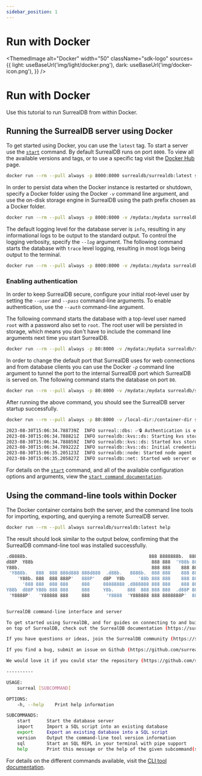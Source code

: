 ```yaml
---
sidebar_position: 1
---
```



# Run with Docker

<ThemedImage
  alt="Docker"
  width="50"
  className="sdk-logo"
  sources={{
    light: useBaseUrl('img/light/docker.png'),
    dark: useBaseUrl('img/docker-icon.png'),
  }}
/>

# Run with Docker

Use this tutorial to run SurrealDB from within Docker.

## Running the SurrealDB server using Docker

To get started using Docker, you can use the `latest` tag. To start a server use the [`start`](/docs/surrealdb/1.1.x/cli/start) command. By default SurrealDB runs on port `8000`. To view all the available versions and tags, or to use a specific tag visit the [Docker Hub](https://hub.docker.com/r/surrealdb/surrealdb) page.

```bash
docker run --rm --pull always -p 8000:8000 surrealdb/surrealdb:latest start
```

In order to persist data when the Docker instance is restarted or shutdown, specify a Docker folder using the Docker *`-v`* command line argument, and use the on-disk storage engine in SurrealDB using the path prefix chosen as a Docker folder.

```bash
docker run --rm --pull always -p 8000:8000 -v /mydata:/mydata surrealdb/surrealdb:latest start file:/mydata/mydatabase.db
```

The default logging level for the database server is `info`, resulting in any informational logs to be output to the standard output. To control the logging verbosity, specify the *`--log`* argument. The following command starts the database with `trace` level logging, resulting in most logs being output to the terminal.

```bash
docker run --rm --pull always -p 8000:8000 -v /mydata:/mydata surrealdb/surrealdb:latest start --log trace file:/mydata/mydatabase.db
```

### Enabling authentication

In order to keep SurrealDB secure, configure your initial root-level user by setting the *`--user`* and *`--pass`* command-line arguments. To enable authentication, use the *`--auth`* command-line argument.

The following command starts the database with a top-level user named `root` with a password also set to `root`. The root user will be persisted in storage, which means you don't have to include the command line arguments next time you start SurrealDB. 


```bash
docker run --rm --pull always -p 80:8000 -v /mydata:/mydata surrealdb/surrealdb:latest start --log trace --auth --user root --pass root file:mydatabase.db
```

In order to change the default port that SurrealDB uses for web connections and from database clients you can use the Docker *`-p`* command line argument to tunnel the port to the internal SurrealDB port which SurrealDB is served on. The following command starts the database on port `80`.

```bash
docker run --rm --pull always -p 80:8000 -v /mydata:/mydata surrealdb/surrealdb:latest start --log trace --user root --pass root file:/mydata/mydatabase.db
```

After running the above command, you should see the SurrealDB server startup successfully.

```bash
docker run --rm --pull always -p 80:8000 -v /local-dir:/container-dir surrealdb/surrealdb:latest start --auth --user root --pass root file:/container-dir/mydatabase.db

2023-08-30T15:06:34.788739Z  INFO surreal::dbs: ✅🔒 Authentication is enabled 🔒✅
2023-08-30T15:06:34.788821Z  INFO surrealdb::kvs::ds: Starting kvs store in file:/container-dir/mydatabase.db
2023-08-30T15:06:34.788859Z  INFO surrealdb::kvs::ds: Started kvs store in file:/container-dir/mydatabase.db
2023-08-30T15:06:34.789222Z  INFO surrealdb::kvs::ds: Initial credentials were provided and no existing root-level users were found: create the initial user 'root'.
2023-08-30T15:06:35.205123Z  INFO surrealdb::node: Started node agent
2023-08-30T15:06:35.205827Z  INFO surrealdb::net: Started web server on 0.0.0.0:8080
```

For details on the [`start`](/docs/surrealdb/1.1.x/cli/start) command, and all of the available configuration options and arguments, view the [`start command documentation`](/docs/surrealdb/1.1.x/cli/start).

## Using the command-line tools within Docker
The Docker container contains both the server, and the command line tools for importing, exporting, and querying a remote SurrealDB server.

```bash
docker run --rm --pull always surrealdb/surrealdb:latest help
```

The result should look similar to the output below, confirming that the SurrealDB command-line tool was installed successfully.

```bash
.d8888b.                                             888 8888888b.  888888b.
d88P  Y88b                                            888 888  'Y88b 888  '88b
Y88b.                                                 888 888    888 888  .88P
 'Y888b.   888  888 888d888 888d888  .d88b.   8888b.  888 888    888 8888888K.
	'Y88b. 888  888 888P'   888P'   d8P  Y8b     '88b 888 888    888 888  'Y88b
	  '888 888  888 888     888     88888888 .d888888 888 888    888 888    888
Y88b  d88P Y88b 888 888     888     Y8b.     888  888 888 888  .d88P 888   d88P
 'Y8888P'   'Y88888 888     888      'Y8888  'Y888888 888 8888888P'  8888888P'


SurrealDB command-line interface and server

To get started using SurrealDB, and for guides on connecting to and building applications
on top of SurrealDB, check out the SurrealDB documentation (https://surrealdb.com/docs/1.1.x).

If you have questions or ideas, join the SurrealDB community (https://surrealdb.com/community).

If you find a bug, submit an issue on Github (https://github.com/surrealdb/surrealdb/issues).

We would love it if you could star the repository (https://github.com/surrealdb/surrealdb).

----------

USAGE:
	surreal [SUBCOMMAND]

OPTIONS:
	-h, --help    Print help information

SUBCOMMANDS:
	start      Start the database server
	import     Import a SQL script into an existing database
	export     Export an existing database into a SQL script
	version    Output the command-line tool version information
	sql        Start an SQL REPL in your terminal with pipe support
	help       Print this message or the help of the given subcommand(s)

```

For details on the different commands available, visit the [CLI tool documentation](/docs/surrealdb/1.1.x/cli/overview).